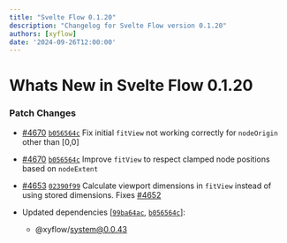 ```yaml
---
title: "Svelte Flow 0.1.20"
description: "Changelog for Svelte Flow version 0.1.20"
authors: [xyflow]
date: '2024-09-26T12:00:00'
---
```

# Whats New in Svelte Flow 0.1.20
### Patch Changes

-   [#4670](https://github.com/xyflow/xyflow/pull/4670) [`b056564c`](https://github.com/xyflow/xyflow/commit/b056564c9658bb43b882eebfad5a7e224717ffb5) Fix initial `fitView` not working correctly for `nodeOrigin` other than [0,0]

-   [#4670](https://github.com/xyflow/xyflow/pull/4670) [`b056564c`](https://github.com/xyflow/xyflow/commit/b056564c9658bb43b882eebfad5a7e224717ffb5) Improve `fitView` to respect clamped node positions based on `nodeExtent`

-   [#4653](https://github.com/xyflow/xyflow/pull/4653) [`02390f99`](https://github.com/xyflow/xyflow/commit/02390f9966d51c80e4e1b488733b5bf7322ad710) Calculate viewport dimensions in `fitView` instead of using stored dimensions. Fixes [#4652](https://github.com/xyflow/xyflow/issues/4652)

-   Updated dependencies \[[`99ba64ac`](https://github.com/xyflow/xyflow/commit/99ba64ac2e1ce9c5ac3cab85a3d574edc0ecf4cc), [`b056564c`](https://github.com/xyflow/xyflow/commit/b056564c9658bb43b882eebfad5a7e224717ffb5)]:
    -   @xyflow/system@0.0.43

